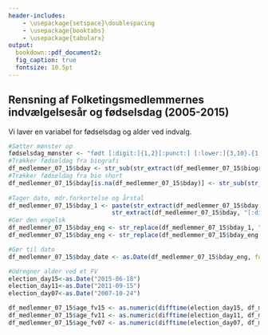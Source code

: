 ```yaml
---
header-includes:
    - \usepackage{setspace}\doublespacing
    - \usepackage{booktabs} 
    - \usepackage{tabularx}
output:   
  bookdown::pdf_document2:
  fig_caption: true
  fontsize: 10.5pt
---
```


## Rensning af Folketingsmedlemmernes indvælgelsesår og fødselsdag (2005-2015) 
Vi laver en variabel for fødselsdag og alder ved indvalg.
```r
#Sætter mønster op
fødselsdag_mønster <- "født [:digit:]{1,2}[:punct:] [:lower:]{3,10}.{1,2}[:digit:]{4}"
#Trækker fødseldag fra biografi
df_medlemmer_07_15$bday <- str_sub(str_extract(df_medlemmer_07_15$biografi, fødselsdag_mønster), start=6, end=-1L)
#Trækker fødseldag fra bio short
df_medlemmer_07_15$bday[is.na(df_medlemmer_07_15$bday)] <- str_sub(str_extract(df_medlemmer_07_15$bio_short[is.na(df_medlemmer_07_15$bday)], fødselsdag_mønster), start=6, end=-1L)
  
#Tager dato, mdr.forkortelse og årstal
df_medlemmer_07_15$bday_1 <- paste(str_extract(df_medlemmer_07_15$bday, "[:digit:]{1,2}[:punct:] [:lower:]{3}"),
                             str_extract(df_medlemmer_07_15$bday, "[:digit:]{4}"), sep=" ")
#Gør den engelsk
df_medlemmer_07_15$bday_eng <- str_replace(df_medlemmer_07_15$bday_1, "okt", "oct")    
df_medlemmer_07_15$bday_eng <- str_replace(df_medlemmer_07_15$bday_eng, "maj", "may")

#Gør til dato
df_medlemmer_07_15$bday_date <- as.Date(df_medlemmer_07_15$bday_eng, format="%d. %b %Y")

#Udregner alder ved et FV
election_day15<-as.Date("2015-06-18")
election_day11<-as.Date("2011-09-15")
election_day07<-as.Date("2007-10-24")

df_medlemmer_07_15$age_fv15 <- as.numeric(difftime(election_day15, df_medlemmer_07_15$bday_date, unit="weeks"))/52.25
df_medlemmer_07_15$age_fv11 <- as.numeric(difftime(election_day11, df_medlemmer_07_15$bday_date, unit="weeks"))/52.25
df_medlemmer_07_15$age_fv07 <- as.numeric(difftime(election_day07, df_medlemmer_07_15$bday_date, unit="weeks"))/52.25
```